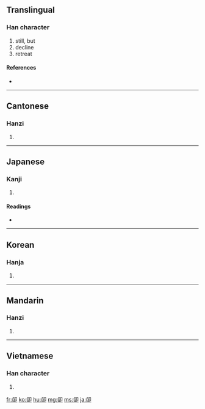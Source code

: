 {{also|却}}
==Translingual==

===Han character===
{{Han char|rn=26|rad=卩|as=07|sn=9|four=8762<sub>0</sub>|canj=金口尸中 (CRSL)}}

# still, but
# decline
# retreat

====References====
* {{Han ref|kx=0159.280|dkj=02867|dj=0365.110|hdz=10317.020|uh=537B|ud=21371|bh=AB6F|bd=43887}}

----

==Cantonese==

===Hanzi===
{{yue-hanzi|jyut=|y=keuk3|sim=却}}

# {{defn|Cantonese|sort=卩07}}

----

==Japanese==

===Kanji===
{{ja-kanji|grade=|rs=卩07}}

# {{defn|Japanese}}

====Readings====
* {{ja-readings|on=[[きゃく]] (kyaku)|kun=[[しりぞく]] (shirizoku), [[しりぞける]] (shirizokeru), [[かえって]] (kaette)}}

----

==Korean==

===Hanja===
{{ko-hanja|hangeul=각|rv=gak|mr=kak}}

# {{defn|Korean|sort=卩07}}

----

==Mandarin==

===Hanzi===
{{cmn-hanzi|sim=却|pin=[[què]] ([[que4]])|wg=ch'üeh<sup>4</sup>}}

# {{defn|Mandarin|sort=卩07}}

----

==Vietnamese==

===Han character===
{{vi-hantu|[[khước]]|rs=卩07}}

# {{defn|Vietnamese|sort=卩07}}

[[fr:卻]]
[[ko:卻]]
[[hu:卻]]
[[mg:卻]]
[[ms:卻]]
[[ja:卻]]